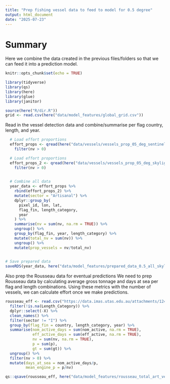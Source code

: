 ```yaml
---
title: "Prep fishing vessel data to feed to model for 0.5 degree"
output: html_document
date: "2025-07-23"
---
```


# Summary

Here we combine the data created in the previous files/folders so that we can feed it into a prediction model. 

```r
knitr::opts_chunk$set(echo = TRUE)

library(tidyverse)
library(qs)
library(here)
library(glue)
library(janitor)

source(here("R/dir.R"))
grid <- read.csv(here("data/model_features/global_grid.csv"))

```

Read in the vessel detection data and combine/summarise per flag country, length, and year. 

```r


  # Load effort proportions
  effort_props <- qread(here("data/vessels/vessels_prop_05_deg_sentinel.qs")) %>%
    filter(nv > 0)

  # Load effort proportions
  effort_props_2 <- qread(here("data/vessels/vessels_prop_05_deg_skylight.qs")) %>%
    filter(nv > 0)

  
  # Combine all data
  year_data <- effort_props %>%
    rbind(effort_props_2) %>%
    mutate(sector = "Artisanal") %>% 
    dplyr::group_by(
      pixel_id, lon, lat,
      flag_fin, length_category,
      year
    ) %>%
    summarise(nv = sum(nv, na.rm = TRUE)) %>%
    ungroup() %>%
    group_by(flag_fin, year, length_category) %>%
    mutate(total_nv = sum(nv)) %>%
    ungroup() %>%
    mutate(prop_vessels = nv/total_nv)

  
# Save prepared data
saveRDS(year_data, here("data/model_features/prepared_data_0.5_all_skylight_sentinel.rds"))

```

Also prep the Rousseau data for eventual predictions
We need to prep Rousseau data by calculating average gross tonnage and days at sea per flag and length combinations. Using these metrics with the number of vessels, we can calculate effort once we make predictions.

```r
rousseau_eff <- read.csv("https://data.imas.utas.edu.au/attachments/1241a51d-c8c2-4432-aa68-3d2bae142794/TotalEffortby_FishingCountry_LengthBoat_Gear_Sector.csv") %>%
  filter(!is.na(Length_Category)) %>%
  dplyr::select(-X) %>%
  clean_names() %>%
  filter(sector != "I") %>%
  group_by(flag_fin = country, length_category, year) %>%
  summarise(nom_active_days = sum(nom_active, na.rm = TRUE),
            eff_active_days = sum(eff_active, na.rm = TRUE), 
            nv = sum(nv, na.rm = TRUE),
            p = sum(p),
            gt = sum(gt)) %>%
  ungroup() %>%
  filter(nv > 0) %>%
  mutate(days_at_sea = nom_active_days/p,
         mean_engine_p = p/nv) 

qs::qsave(rousseau_eff, here("data/model_features/rousseau_total_art_vessels.qs"))

```
